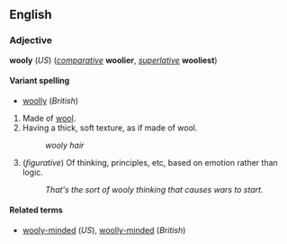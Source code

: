 <!--If you edit this page, please also edit "woolly" to keep these two pages in synch.-->
==English==
===Adjective===
'''wooly''' (''US'') (''[[comparative]]'' '''woolier''', ''[[superlative]]'' '''wooliest''')

====Variant spelling====
*[[woolly]] (''British'')

#Made of [[wool]].
#Having a thick, soft texture, as if made of wool.
#:''wooly hair''
#(''figurative'') Of thinking, principles, etc, based on emotion rather than logic.
#:''That's the sort of wooly thinking that causes wars to start.''

====Related terms====
*[[wooly-minded]] (''US''), [[woolly-minded]] (''British'')

<!--If you edit this page, please also edit "woolly" to keep these two pages in synch.-->